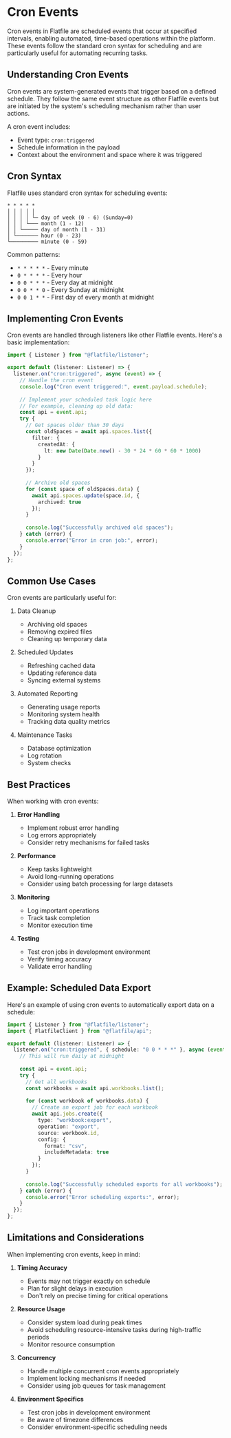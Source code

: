 # Cron Events

Cron events in Flatfile are scheduled events that occur at specified intervals, enabling automated, time-based operations within the platform. These events follow the standard cron syntax for scheduling and are particularly useful for automating recurring tasks.

## Understanding Cron Events

Cron events are system-generated events that trigger based on a defined schedule. They follow the same event structure as other Flatfile events but are initiated by the system's scheduling mechanism rather than user actions.

A cron event includes:
- Event type: `cron:triggered`
- Schedule information in the payload
- Context about the environment and space where it was triggered

## Cron Syntax

Flatfile uses standard cron syntax for scheduling events:

```
* * * * *
│ │ │ │ │
│ │ │ │ └─ day of week (0 - 6) (Sunday=0)
│ │ │ └─── month (1 - 12)
│ │ └───── day of month (1 - 31)
│ └─────── hour (0 - 23)
└───────── minute (0 - 59)
```

Common patterns:
- `* * * * *` - Every minute
- `0 * * * *` - Every hour
- `0 0 * * *` - Every day at midnight
- `0 0 * * 0` - Every Sunday at midnight
- `0 0 1 * *` - First day of every month at midnight

## Implementing Cron Events

Cron events are handled through listeners like other Flatfile events. Here's a basic implementation:

```typescript
import { Listener } from "@flatfile/listener";

export default (listener: Listener) => {
  listener.on("cron:triggered", async (event) => {
    // Handle the cron event
    console.log("Cron event triggered:", event.payload.schedule);
    
    // Implement your scheduled task logic here
    // For example, cleaning up old data:
    const api = event.api;
    try {
      // Get spaces older than 30 days
      const oldSpaces = await api.spaces.list({
        filter: {
          createdAt: {
            lt: new Date(Date.now() - 30 * 24 * 60 * 60 * 1000)
          }
        }
      });
      
      // Archive old spaces
      for (const space of oldSpaces.data) {
        await api.spaces.update(space.id, {
          archived: true
        });
      }
      
      console.log("Successfully archived old spaces");
    } catch (error) {
      console.error("Error in cron job:", error);
    }
  });
};
```

## Common Use Cases

Cron events are particularly useful for:

1. Data Cleanup
   - Archiving old spaces
   - Removing expired files
   - Cleaning up temporary data

2. Scheduled Updates
   - Refreshing cached data
   - Updating reference data
   - Syncing external systems

3. Automated Reporting
   - Generating usage reports
   - Monitoring system health
   - Tracking data quality metrics

4. Maintenance Tasks
   - Database optimization
   - Log rotation
   - System checks

## Best Practices

When working with cron events:

1. **Error Handling**
   - Implement robust error handling
   - Log errors appropriately
   - Consider retry mechanisms for failed tasks

2. **Performance**
   - Keep tasks lightweight
   - Avoid long-running operations
   - Consider using batch processing for large datasets

3. **Monitoring**
   - Log important operations
   - Track task completion
   - Monitor execution time

4. **Testing**
   - Test cron jobs in development environment
   - Verify timing accuracy
   - Validate error handling

## Example: Scheduled Data Export

Here's an example of using cron events to automatically export data on a schedule:

```typescript
import { Listener } from "@flatfile/listener";
import { FlatfileClient } from "@flatfile/api";

export default (listener: Listener) => {
  listener.on("cron:triggered", { schedule: "0 0 * * *" }, async (event) => {
    // This will run daily at midnight
    
    const api = event.api;
    try {
      // Get all workbooks
      const workbooks = await api.workbooks.list();
      
      for (const workbook of workbooks.data) {
        // Create an export job for each workbook
        await api.jobs.create({
          type: "workbook:export",
          operation: "export",
          source: workbook.id,
          config: {
            format: "csv",
            includeMetadata: true
          }
        });
      }
      
      console.log("Successfully scheduled exports for all workbooks");
    } catch (error) {
      console.error("Error scheduling exports:", error);
    }
  });
};
```

## Limitations and Considerations

When implementing cron events, keep in mind:

1. **Timing Accuracy**
   - Events may not trigger exactly on schedule
   - Plan for slight delays in execution
   - Don't rely on precise timing for critical operations

2. **Resource Usage**
   - Consider system load during peak times
   - Avoid scheduling resource-intensive tasks during high-traffic periods
   - Monitor resource consumption

3. **Concurrency**
   - Handle multiple concurrent cron events appropriately
   - Implement locking mechanisms if needed
   - Consider using job queues for task management

4. **Environment Specifics**
   - Test cron jobs in development environment
   - Be aware of timezone differences
   - Consider environment-specific scheduling needs